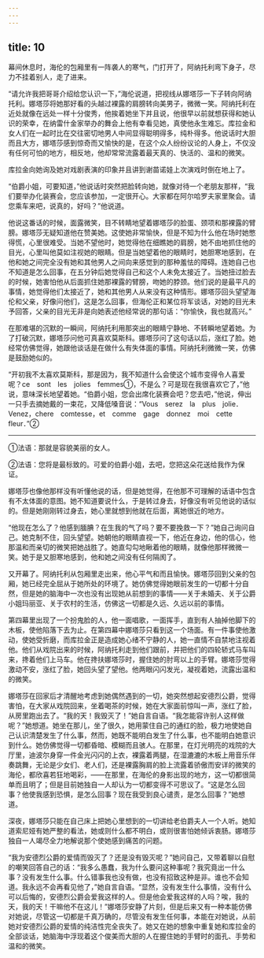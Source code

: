 ```yaml
---
---
---
```

title: 10
---





幕间休息时，海伦的包厢里有一阵袭人的寒气，门打开了，阿纳托利弯下身子，尽力不挂着别人，走了进来。

“请允许我把哥哥介绍给您认识一下，”海伦说道，把视线从娜塔莎一下子转向阿纳托利。娜塔莎将她那好看的头越过裸露的肩膀转向美男子，微微一笑。阿纳托利在近处就像在远处一样十分俊秀，他挨着她坐下并且说，他很早以前就想获得和她认识的荣幸，在纳雷什金家举办的舞会上他有幸看见她，真使他永生难忘。库拉金和女人们在一起时比在交往密切地男人中间显得聪明得多，纯朴得多。他说话时大胆而且大方，娜塔莎感到惊奇而又愉快的是，在这个众人纷纷议论的人身上，不仅没有任何可怕的地方，相反地，他却常常流露着最天真的、快活的、温和的微笑。

库拉金向她询及她对戏剧表演的印象并且讲到谢苗诺娃上次演戏时倒在地上了。

“伯爵小姐，可要知道，”他说话时突然把脸转向她，就像对待一个老朋友那样，“我们要举办化装赛会，您应该参加，一定很开心。大家都在阿尔哈罗夫家里聚会。请您乘车来吧，说真的，好吗？”他说道。

他说这番话的时候，面露微笑，目不转睛地望着娜塔莎的脸蛋、颈项和那裸露的臂膀。娜塔莎无疑知道他在赞美她。这使她非常愉快，但是不知为什么他在场时她憋得慌，心里很难受。当她不望他时，她觉得他在细瞧她的肩膀，她不由地抓住他的目光，心里叫他莫如注视她的眼睛。但是当她望着他的眼睛时，她胆寒地感到，在他和她之间完全没有她和其他男人之间向来感觉到的那种羞怯的障碍。连她自己也不知道是怎么回事，在五分钟后她觉得自己和这个人未免太接近了。当她扭过脸去的时候，她害怕他从后面抓住她那裸露的臂膀，吻她的脖颈。他们说的是最平凡的事情，她觉得他们太接近了，她和其他男人从来没有这种情形。娜塔莎回头望望海伦和父亲，好像问他们，这是怎么回事，但海伦正和某位将军谈话，对她的目光未予回答，父亲的目光无非是向她表述他经常说的那句话：“你愉快，我也就高兴。”

在那难堪的沉默的一瞬间，阿纳托利用那突出的眼睛宁静地、不转瞬地望着她。为了打破沉默，娜塔莎问他可真喜欢莫斯科。娜塔莎问了这句话以后，涨红了脸。她经常仿佛觉得，她跟他谈话是在做什么有失体面的事情。阿纳托利微微一笑，仿佛是鼓励她似的。

“开初我不太喜欢莫斯科，那是因为，我不知道什么会使这个城市变得令人喜爱呢？ce　sont　les　jolies　femmes①，不是么？可是现在我很喜欢它了，”他说，意味深长地望着她。“伯爵小姐，您会出席化装赛会吧？您去吧，”他说，伸出一只手去摘她戴的一束花，又降低嗓音说：“Vous　serez　la　plus　jolie．Venez，chere　comtesse，et　comme　gage　donnez　moi　cette　fleur．”②

--------

①法语：那就是容貌美丽的女人。

②法语：您将是最标致的。可爱的伯爵小姐，去吧，您把这朵花送给我作为保证。

娜塔莎也像他那样没有听懂他说的话，但是她觉得，在他那不可理解的话语中包含有不太体面的意图。她不知道要说什么，于是转过身去，好像没有听见他说的话似的。但是她刚刚转过身去，她心里就想到他就在后面，离她很近的地方。

“他现在怎么了？他感到腼腆？在生我的气了吗？要不要挽救一下？”她自己询问自己。她克制不住，回头望望。她朝他的眼睛直视一下，他近在身边，他的信心，他那温和而亲切的微笑把她战胜了。她直勾勾地瞅着他的眼睛，就像他那样微微一笑。她于是又胆寒地感到，他和她之间没有任何隔阂了。

又开幕了。阿纳托利从包厢里走出来，他心平气和而且愉快。娜塔莎回到父亲的包厢，她已经完全屈从于她所处的环境了。她仿佛觉得她眼前发生的一切都十分自然，但是她的脑海中一次也没有出现她从前想到的事情——关于未婚夫、关于公爵小姐玛丽亚、关于农村的生活，仿佛这一切都是久远、久远以前的事情。

第四幕里出现了一个扮鬼脸的人，他一面唱歌，一面挥手，直到有人抽掉他脚下的木板，使他陷落下去为止。在第四幕中娜塔莎只看到这一个场面。有一件事使他激动，使她受折磨，而库拉金正是造成她心绪不宁静的人，她一直情不自禁地注视着他。他们从戏院出来的时候，阿纳托利走到他们跟前，并把他们的四轮轿式马车叫来，搀着他们上马车。他在搀扶娜塔莎时，握住她的肘弯以上的手臂。娜塔莎觉得激动不安，涨红了脸，她回头望了望他。他两眼闪闪发光，凝视着她，流露出温和的微笑。

娜塔莎在回家后才清醒地考虑到她偶然遇到的一切，她突然想起安德烈公爵，觉得害怕，在大家从戏院回来，坐着喝茶的时候，她在大家面前惊叫一声，涨红了脸，从房里跑出去了。“我的天！我毁灭了！”她自言自语。“我怎能容许别人这样做呢？”她想道。她坐在那儿，坐了很久，她用蒙住自己的通红的脸，极力地使她自己认识清楚发生了什么事，然而，她既不能明白发生了什么事，也不能明白她意识到什么。她仿佛觉得一切都昏暗、模糊而且骇人。在那里，在灯光明亮的戏院的大厅里，迪波尔身穿一件金光闪闪的上衣，裸露着两腿，在湿漉漉的木板上用音乐伴奏跳舞，无论是少女们、老人们，还是裸露胸肩的脸上流露着骄傲而安详的微笑的海伦，都欣喜若狂地喝彩，——在那里，在海伦的身影出现的地方，这一切都很简单而且明了；但是目前她独自一人却认为一切都变得不可思议了。“这是怎么回事？他使我感到恐惧，是怎么回事？现在我受到良心谴责，是怎么回事？”她想道。

深夜，娜塔莎只能在自己床上把她心里想到的一切讲给老伯爵夫人一个人听。她知道索尼娅有她严整的看法，她或则什么都不明白，或则很害怕她倾诉衷肠。娜塔莎独自一人竭尽全力地解说那个使她感到痛苦的问题。

“我为安德烈公爵的爱情而毁灭了？还是没有毁灭呢？”她问自己，又带着聊以自慰的嘲笑回答自己的话：“我多么愚蠢，我为什么要问这种事呢？我究竟出一什么事？没有发生什么事。什么错事我也没有做，也没有招致这种是非。谁也不会知道。我永远不会再看见他了，”她自言自语。“显然，没有发生什么事情，没有什么可以后悔的，安德烈公爵会爱我这样的人。但是他会爱我这样的人吗？唉，我的天，我的天！干嘛他不在这儿！”娜塔莎安静了片刻，但是后来又有一种本能仿佛对她说，尽管这一切都是千真万确的，尽管没有发生任何事，本能在对她说，从前她对安德烈公爵的爱情的纯洁性完全丧失了。她又在她的想象中重复她和库拉金的全部谈话，她脑海中浮现着这个俊美而大胆的人在握住她的手臂时的面孔、手势和温和的微笑。